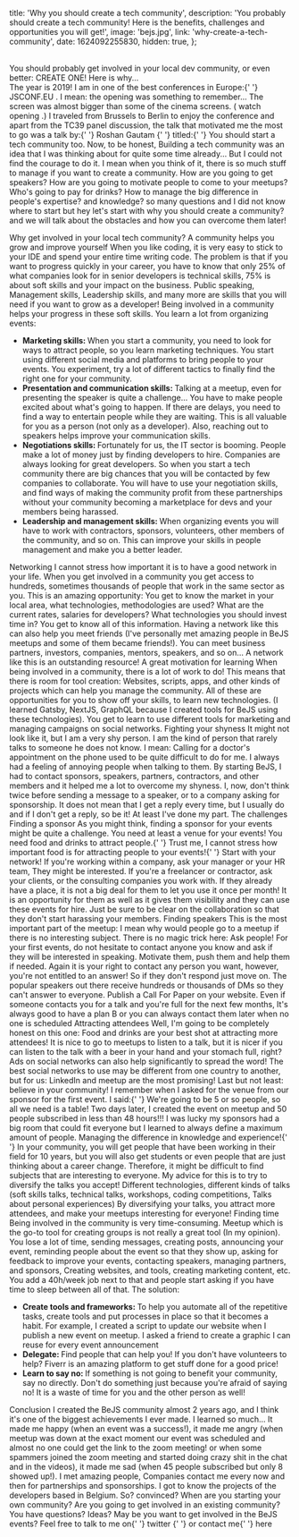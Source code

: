 
  title: 'Why you should create a tech community',
  description:
    'You probably should create a tech community! Here is the benefits, challenges and opportunities you will get!',
  image: 'bejs.jpg',
  link: 'why-create-a-tech-community',
  date: 1624092255830,
  hidden: true,
};


<br />
<FunkyWord>
  You should probably get involved in your local dev community, or even better:
  CREATE ONE! Here is why...
</FunkyWord>
<br />
<Paragraph>
  The year is 2019! I am in one of the best conferences in Europe:{' '}
  <BeautifulLink target="_blank" href="https://2019.jsconf.eu/">
    JSCONF.EU
  </BeautifulLink>
  . I mean: the opening was something to remember... The screen was almost bigger
  than some of the cinema screens. (<BeautifulLink
    target="_blank"
    href="https://youtu.be/o1rzsna263c?t=1215"
  >
    watch opening
  </BeautifulLink>
  .) I traveled from Brussels to Berlin to enjoy the conference and apart from
  the TC39 panel discussion, the talk that motivated me the most to go was a
  talk by:{' '}
  <BeautifulLink target="_blank" href="https://twitter.com/roshangautam0">
    Roshan Gautam
  </BeautifulLink>{' '}
  titled:{' '}
  <BeautifulLink
    target="_blank"
    href="https://2019.jsconf.eu/roshan-gautam/you-should-start-a-tech-community-too.html"
  >
    You should start a tech community too.
  </BeautifulLink>
</Paragraph>
<Paragraph>
  Now, to be honest, Building a tech community was an idea that I was thinking
  about for quite some time already... But I could not find the courage to do
  it. I mean when you think of it, there is so much stuff to manage if you want
  to create a community. How are you going to get speakers? How are you going to
  motivate people to come to your meetups? Who's going to pay for drinks? How to
  manage the big difference in people's expertise? and knowledge? so many
  questions and I did not know where to start but hey let's start with why you
  should create a community? and we will talk about the obstacles and how you
  can overcome them later!
</Paragraph>

<Heading tag="h2"> Why get involved in your local tech community?</Heading>
<Heading tag="h3"> A community helps you grow and improve yourself </Heading>
<Paragraph>
  When you like coding, it is very easy to stick to your IDE and spend your
  entire time writing code. The problem is that if you want to progress quickly
  in your career, you have to know that only 25% of what companies look for in
  senior developers is technical skills, 75% is about soft skills and your
  impact on the business. Public speaking, Management skills, Leadership skills,
  and many more are skills that you will need if you want to grow as a
  developer!
</Paragraph>
<Paragraph>
  Being involved in a community helps your progress in these soft skills. You
  learn a lot from organizing events:
  <ul>
    <li>
      <b>Marketing skills: </b>
      When you start a community, you need to look for ways to attract people, so
      you learn marketing techniques. You start using different social media and
      platforms to bring people to your events. You experiment, try a lot of different
      tactics to finally find the right one for your community.
    </li>
    <li>
      <b>Presentation and communication skills: </b>
      Talking at a meetup, even for presenting the speaker is quite a challenge...
      You have to make people excited about what's going to happen. If there are
      delays, you need to find a way to entertain people while they are waiting.
      This is all valuable for you as a person (not only as a developer). Also, reaching
      out to speakers helps improve your communication skills.
    </li>
    <li>
      <b>Negotiations skills: </b>
      Fortunately for us, the IT sector is booming. People make a lot of money just
      by finding developers to hire. Companies are always looking for great developers.
      So when you start a tech community there are big chances that you will be contacted
      by few companies to collaborate. You will have to use your negotiation skills,
      and find ways of making the community profit from these partnerships without
      your community becoming a marketplace for devs and your members being harassed.
    </li>
    <li>
      <b>Leadership and management skills: </b>
      When organizing events you will have to work with contractors, sponsors, volunteers,
      other members of the community, and so on. This can improve your skills in
      people management and make you a better leader.
    </li>
  </ul>
</Paragraph>
<Heading tag="h3"> Networking </Heading>
<Paragraph>
  I cannot stress how important it is to have a good network in your life. When
  you get involved in a community you get access to hundreds, sometimes
  thousands of people that work in the same sector as you. This is an amazing
  opportunity: You get to know the market in your local area, what technologies,
  methodologies are used? What are the current rates, salaries for developers?
  What technologies you should invest time in? You get to know all of this
  information. Having a network like this can also help you meet friends (I've
  personally met amazing people in BeJS meetups and some of them became
  friends!). You can meet business partners, investors, companies, mentors,
  speakers, and so on... A network like this is an outstanding resource!
</Paragraph>
<Heading tag="h3"> A great motivation for learning </Heading>
<Paragraph>
  When being involved in a community, there is a lot of work to do! This means
  that there is room for tool creation: Websites, scripts, apps, and other kinds
  of projects which can help you manage the community. All of these are
  opportunities for you to show off your skills, to learn new technologies. (I
  learned Gatsby, NextJS, GraphQL because I created tools for BeJS using these
  technologies). You get to learn to use different tools for marketing and
  managing campaigns on social networks.
</Paragraph>
<Heading tag="h3"> Fighting your shyness </Heading>
<Paragraph>
  It might not look like it, but I am a very shy person. I am the kind of person
  that rarely talks to someone he does not know. I mean: Calling for a doctor's
  appointment on the phone used to be quite difficult to do for me. I always had
  a feeling of annoying people when talking to them. By starting BeJS, I had to
  contact sponsors, speakers, partners, contractors, and other members and it
  helped me a lot to overcome my shyness. I, now, don't think twice before
  sending a message to a speaker, or to a company asking for sponsorship. It
  does not mean that I get a reply every time, but I usually do and if I don't
  get a reply, so be it! At least I've done my part.
</Paragraph>
<Heading tag="h2"> The challenges </Heading>
<Heading tag="h3"> Finding a sponsor </Heading>
<Paragraph>
  As you might think, finding a sponsor for your events might be quite a
  challenge. You need at least a venue for your events! You need food and drinks
  to attract people.{' '}
  <FunkyWord>
    Trust me, I cannot stress how important food is for attracting people to
    your events!{' '}
  </FunkyWord>
  Start with your network! If you're working within a company, ask your manager or
  your HR team, They might be interested. If you're a freelancer or contractor, ask
  your clients, or the consulting companies you work with. If they already have a
  place, it is not a big deal for them to let you use it once per month! It is an
  opportunity for them as well as it gives them visibility and they can use these
  events for hire. Just be sure to be clear on the collaboration so that they don't
  start harassing your members.
</Paragraph>
<Heading tag="h3"> Finding speakers </Heading>
<Paragraph>
  This is the most important part of the meetup: I mean why would people go to a
  meetup if there is no interesting subject. There is no magic trick here: Ask
  people! For your first events, do not hesitate to contact anyone you know and
  ask if they will be interested in speaking. Motivate them, push them and help
  them if needed. Again it is your right to contact any person you want,
  however, you're not entitled to an answer! So if they don't respond just move
  on. The popular speakers out there receive hundreds or thousands of DMs so
  they can't answer to everyone.
</Paragraph>
<Paragraph>
  Publish a Call For Paper on your website. Even if someone contacts you for a
  talk and you're full for the next few months, It's always good to have a plan
  B or you can always contact them later when no one is scheduled
</Paragraph>
<Heading tag="h3"> Attracting attendees </Heading>
<Paragraph>
  Well, I'm going to be completely honest on this one: Food and drinks are your
  best shot at attracting more attendees! It is nice to go to meetups to listen
  to a talk, but it is nicer if you can listen to the talk with a beer in your
  hand and your stomach full, right? Ads on social networks can also help
  significantly to spread the word! The best social networks to use may be
  different from one country to another, but for us: LinkedIn and meetup are the
  most promising! Last but not least: believe in your community! I remember when
  I asked for the venue from our sponsor for the first event. I said:{' '}
  <FunkyWord>
    We're going to be 5 or so people, so all we need is a table!
  </FunkyWord>
  Two days later, I created the event on meetup and 50 people subscribed in less
  than 48 hours!!! I was lucky my sponsors had a big room that could fit everyone
  but I learned to always define a maximum amount of people.
</Paragraph>
<Heading tag="h3">
  Managing the difference in knowledge and experience!{' '}
</Heading>
<Paragraph>
  In your community, you will get people that have been working in their field
  for 10 years, but you will also get students or even people that are just
  thinking about a career change. Therefore, it might be difficult to find
  subjects that are interesting to everyone. My advice for this is to try to
  diversify the talks you accept! Different technologies, different kinds of
  talks (soft skills talks, technical talks, workshops, coding competitions,
  Talks about personal experiences) By diversifying your talks, you attract more
  attendees, and make your meetups interesting for everyone!
</Paragraph>
<Heading tag="h3"> Finding time </Heading>
<Paragraph>
  Being involved in the community is very time-consuming. Meetup which is the
  go-to tool for creating groups is not really a great tool (In my opinion). You
  lose a lot of time, sending messages, creating posts, announcing your event,
  reminding people about the event so that they show up, asking for feedback to
  improve your events, contacting speakers, managing partners, and sponsors,
  Creating websites, and tools, creating marketing content, etc. You add a
  40h/week job next to that and people start asking if you have time to sleep
  between all of that. The solution:
  <ul>
    <li>
      <b>Create tools and frameworks: </b> To help you automate all of the
      repetitive tasks, create tools and put processes in place so that it
      becomes a habit. For example, I created a script to update our website
      when I publish a new event on meetup. I asked a friend to create a graphic
      I can reuse for every event announcement
    </li>
    <li>
      <b>Delegate: </b>Find people that can help you! If you don't have
      volunteers to help? Fiverr is an amazing platform to get stuff done for a
      good price!
    </li>
    <li>
      <b>Learn to say no: </b> If something is not going to benefit your
      community, say no directly. Don't do something just because you're afraid
      of saying no! It is a waste of time for you and the other person as well!
    </li>
  </ul>
</Paragraph>
<Heading tag="h2"> Conclusion </Heading>
<Paragraph>
  I created the BeJS community almost 2 years ago, and I think it's one of the
  biggest achievements I ever made. I learned so much... It made me happy (when
  an event was a success!), it made me angry (when meetup was down at the exact
  moment our event was scheduled and almost no one could get the link to the
  zoom meeting! or when some spammers joined the zoom meeting and started doing
  crazy shit in the chat and in the videos), it made me sad (when 45 people
  subscribed but only 8 showed up!). I met amazing people, Companies contact me
  every now and then for partnerships and sponsorships. I got to know the
  projects of the developers based in Belgium.
</Paragraph>
<Paragraph>
  So? convinced? When are you starting your own community? Are you going to get
  involved in an existing community? You have questions? Ideas? May be you want
  to get involved in the BeJS events? Feel free to talk to me on{' '}
  <BeautifulLink
    target="_blank"
    href="https://twitter.com/intent/tweet?screen_name=Aymen_Ben_Amor&ref_src=twsrc%5Etfw"
  >
    twitter
  </BeautifulLink>{' '}
  or contact me{' '}
  <BeautifulLink href="mailto:contact@bejs.io">here</BeautifulLink>
</Paragraph>

